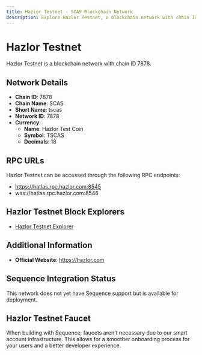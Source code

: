 ```yaml
--- 
title: Hazlor Testnet - SCAS Blockchain Network
description: Explore Hazlor Testnet, a blockchain network with chain ID 7878. Learn about its native currency, Hazlor Test Coin, and how to interact with the network.
---
```


# Hazlor Testnet

Hazlor Testnet is a blockchain network with chain ID 7878.

## Network Details

- **Chain ID**: 7878
- **Chain Name**: SCAS
- **Short Name**: tscas
- **Network ID**: 7878
- **Currency**: 
  - **Name**: Hazlor Test Coin
  - **Symbol**: TSCAS
  - **Decimals**: 18

## RPC URLs

Hazlor Testnet can be accessed through the following RPC endpoints:

- https://hatlas.rpc.hazlor.com:8545
- wss://hatlas.rpc.hazlor.com:8546

## Hazlor Testnet Block Explorers

- [Hazlor Testnet Explorer](https://explorer.hazlor.com)

## Additional Information

- **Official Website**: https://hazlor.com

## Sequence Integration Status

This network does not yet have Sequence support but is available for deployment.

## Hazlor Testnet Faucet

When building with Sequence, faucets aren't necessary due to our smart account infrastructure. This allows for a smoother onboarding process for your users and a better developer experience.
